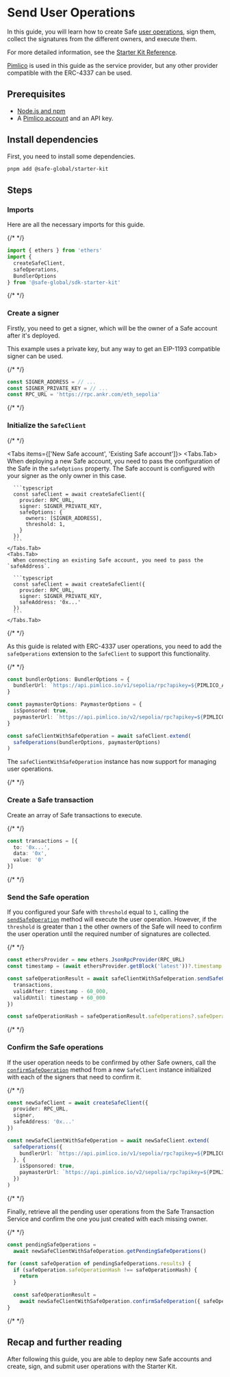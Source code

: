 
# Send User Operations

In this guide, you will learn how to create Safe [user operations](../../../home/glossary.mdx#useroperation), sign them, collect the signatures from the different owners, and execute them.

For more detailed information, see the [Starter Kit Reference](../../../reference-sdk-starter-kit/overview.mdx).

[Pimlico](https://pimlico.io) is used in this guide as the service provider, but any other provider compatible with the ERC-4337 can be used.

## Prerequisites

- [Node.js and npm](https://docs.npmjs.com/downloading-and-installing-node-js-and-npm)
- A [Pimlico account](https://dashboard.pimlico.io) and an API key.

## Install dependencies

First, you need to install some dependencies.

```bash
pnpm add @safe-global/starter-kit
```

## Steps

<Steps>

  ### Imports

  Here are all the necessary imports for this guide.

  {/* <!-- vale off --> */}

  ```typescript
  import { ethers } from 'ethers'
  import {
    createSafeClient,
    safeOperations,
    BundlerOptions
  } from '@safe-global/sdk-starter-kit'
  ```

  {/* <!-- vale on --> */}

  ### Create a signer

  Firstly, you need to get a signer, which will be the owner of a Safe account after it's deployed.

  This example uses a private key, but any way to get an EIP-1193 compatible signer can be used.

  {/* <!-- vale off --> */}

  ```typescript
  const SIGNER_ADDRESS = // ...
  const SIGNER_PRIVATE_KEY = // ...
  const RPC_URL = 'https://rpc.ankr.com/eth_sepolia'
  ```

  {/* <!-- vale on --> */}

  ### Initialize the `SafeClient`

  {/* <!-- vale off --> */}

  <Tabs items={['New Safe account', 'Existing Safe account']}>
    <Tabs.Tab>
      When deploying a new Safe account, you need to pass the configuration of the Safe in the `safeOptions` property. The Safe account is configured with your signer as the only owner in this case.

      ```typescript
      const safeClient = await createSafeClient({
        provider: RPC_URL,
        signer: SIGNER_PRIVATE_KEY,
        safeOptions: {
          owners: [SIGNER_ADDRESS],
          threshold: 1,
        }
      })
      ```
    </Tabs.Tab>
    <Tabs.Tab>
      When connecting an existing Safe account, you need to pass the `safeAddress`.

      ```typescript
      const safeClient = await createSafeClient({
        provider: RPC_URL,
        signer: SIGNER_PRIVATE_KEY,
        safeAddress: '0x...'
      })
      ```
    </Tabs.Tab>
  </Tabs>

  {/* <!-- vale on --> */}

  As this guide is related with ERC-4337 user operations, you need to add the `safeOperations` extension to the `SafeClient` to support this functionality.

  {/* <!-- vale off --> */}

  ```typescript
  const bundlerOptions: BundlerOptions = {
    bundlerUrl: `https://api.pimlico.io/v1/sepolia/rpc?apikey=${PIMLICO_API_KEY}`
  }

  const paymasterOptions: PaymasterOptions = {
    isSponsored: true,
    paymasterUrl: `https://api.pimlico.io/v2/sepolia/rpc?apikey=${PIMLICO_API_KEY}`,
  }

  const safeClientWithSafeOperation = await safeClient.extend(
    safeOperations(bundlerOptions, paymasterOptions)
  )
  ```

  The `safeClientWithSafeOperation` instance has now support for managing user operations.

  {/* <!-- vale on --> */}

  ### Create a Safe transaction

  Create an array of Safe transactions to execute.

  {/* <!-- vale off --> */}

  ```typescript
  const transactions = [{
    to: '0x...',
    data: '0x',
    value: '0'
  }]
  ```

  {/* <!-- vale on --> */}

  ### Send the Safe operation

  If you configured your Safe with `threshold` equal to `1`, calling the [`sendSafeOperation`](../../../reference-sdk-starter-kit/safe-operations/sendsafeoperation.mdx) method will execute the user operation. However, if the `threshold` is greater than `1` the other owners of the Safe will need to confirm the user operation until the required number of signatures are collected.

  {/* <!-- vale off --> */}

  ```typescript
  const ethersProvider = new ethers.JsonRpcProvider(RPC_URL)
  const timestamp = (await ethersProvider.getBlock('latest'))?.timestamp || 0

  const safeOperationResult = await safeClientWithSafeOperation.sendSafeOperation({
    transactions,
    validAfter: timestamp - 60_000,
    validUntil: timestamp + 60_000
  })

  const safeOperationHash = safeOperationResult.safeOperations?.safeOperationHash
  ```

  {/* <!-- vale on --> */}

  ### Confirm the Safe operations

  If the user operation needs to be confirmed by other Safe owners, call the [`confirmSafeOperation`](../../../reference-sdk-starter-kit/safe-operations/confirmsafeoperation.mdx) method from a new `SafeClient` instance initialized with each of the signers that need to confirm it.

  {/* <!-- vale off --> */}

  ```typescript
  const newSafeClient = await createSafeClient({
    provider: RPC_URL,
    signer,
    safeAddress: '0x...'
  })

  const newSafeClientWithSafeOperation = await newSafeClient.extend(
    safeOperations({
      bundlerUrl: `https://api.pimlico.io/v1/sepolia/rpc?apikey=${PIMLICO_API_KEY}`
    }, {
      isSponsored: true,
      paymasterUrl: `https://api.pimlico.io/v2/sepolia/rpc?apikey=${PIMLICO_API_KEY}`,
    })
  )
  ```
  {/* <!-- vale on --> */}

  Finally, retrieve all the pending user operations from the Safe Transaction Service and confirm the one you just created with each missing owner.

  {/* <!-- vale off --> */}

  ```typescript
  const pendingSafeOperations =
    await newSafeClientWithSafeOperation.getPendingSafeOperations()

  for (const safeOperation of pendingSafeOperations.results) {
    if (safeOperation.safeOperationHash !== safeOperationHash) {
      return
    }

    const safeOperationResult =
      await newSafeClientWithSafeOperation.confirmSafeOperation({ safeOperationHash })
  }
  ```

  {/* <!-- vale on --> */}

</Steps>

## Recap and further reading

After following this guide, you are able to deploy new Safe accounts and create, sign, and submit user operations with the Starter Kit.
